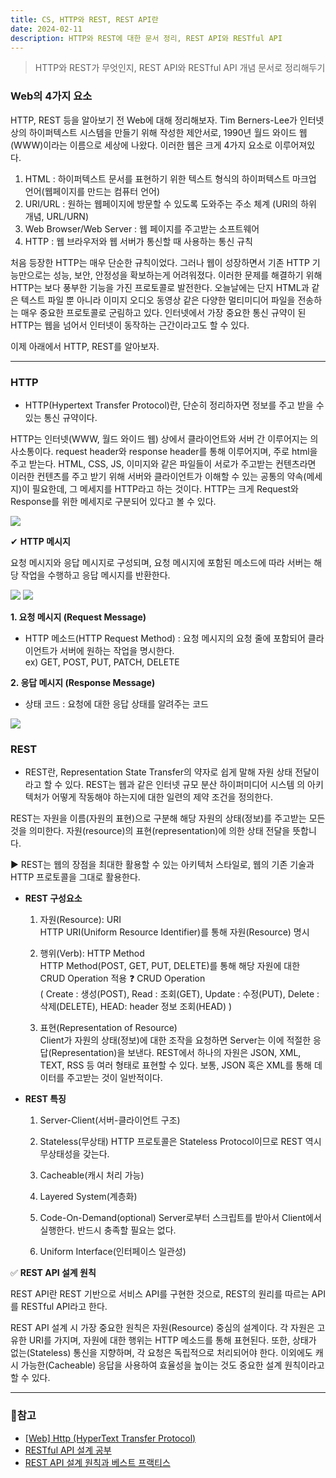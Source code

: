 ```yaml
---
title: CS, HTTP와 REST, REST API란
date: 2024-02-11
description: HTTP와 REST에 대한 문서 정리, REST API와 RESTful API
---
```


> HTTP와 REST가 무엇인지, REST API와 RESTful API 개념 문서로 정리해두기

### Web의 4가지 요소

HTTP, REST 등을 알아보기 전 Web에 대해 정리해보자. Tim Berners-Lee가 인터넷 상의 하이퍼텍스트 시스템을 만들기 위해 작성한
제안서로, 1990년 월드 와이드 웹(WWW)이라는 이름으로 세상에 나왔다. 이러한 웹은 크게 4가지 요소로 이루어져있다.

1. HTML : 하이퍼텍스트 문서를 표현하기 위한 텍스트 형식의 하이퍼텍스트 마크업 언어(웹페이지를 만드는 컴퓨터 언어)
2. URI/URL : 원하는 웹페이지에 방문할 수 있도록 도와주는 주소 체계 (URI의 하위 개념, URL/URN)
3. Web Browser/Web Server : 웹 페이지를 주고받는 소프트웨어
4. HTTP : 웹 브라우저와 웹 서버가 통신할 때 사용하는 통신 규칙

처음 등장한 HTTP는 매우 단순한 규칙이었다. 그러나 웹이 성장하면서 기존 HTTP 기능만으로는 성능, 보안, 안정성을 확보하는게
어려워졌다. 이러한 문제를 해결하기 위해 HTTP는 보다 풍부한 기능을 가진 프로토콜로 발전한다. 오늘날에는 단지 HTML과 같은
텍스트 파일 뿐 아니라 이미지 오디오 동영상 같은 다양한 멀티미디어 파일을 전송하는 매우 중요한 프로토콜로 군림하고 있다.
인터넷에서 가장 중요한 통신 규약이 된 HTTP는 웹을 넘어서 인터넷이 동작하는 근간이라고도 할 수 있다.

이제 아래에서 HTTP, REST를 알아보자.

<hr />

### HTTP

- HTTP(Hypertext Transfer Protocol)란, 단순히 정리하자면 정보를 주고 받을 수 있는 통신 규약이다.

HTTP는 인터넷(WWW, 월드 와이드 웹) 상에서 클라이언트와 서버 간 이루어지는 의사소통이다. request header와 response header를 통해 이루어지며,
주로 html을 주고 받는다. HTML, CSS, JS, 이미지와 같은 파일들이 서로가 주고받는 컨텐츠라면 이러한 컨텐츠를 주고 받기
위해 서버와 클라이언트가 이해할 수 있는 공통의 약속(메세지)이 필요한데, 그 메세지를 HTTP라고 하는 것이다.
HTTP는 크게 Request와 Response를 위한 메세지로 구분되어 있다고 볼 수 있다.

![](/learned/cs-rest-1.jpg)

✔ **HTTP 메시지**

요청 메시지와 응답 메시지로 구성되며, 요청 메시지에 포함된 메소드에 따라 서버는 해당 작업을 수행하고 응답 메시지를 반환한다.

![](/learned/cs-rest-2.jpg)
![](/learned/cs-rest-3.jpg)

**1. 요청 메시지 (Request Message)**

- HTTP 메소드(HTTP Request Method) : 요청 메시지의 요청 줄에 포함되어 클라이언트가 서버에 원하는 작업을 명시한다.<br/>
  ex) GET, POST, PUT, PATCH, DELETE

**2. 응답 메시지 (Response Message)**

- 상태 코드 : 요청에 대한 응답 상태를 알려주는 코드

![](/learned/cs-rest-4.jpg)

### REST

- REST란, Representation State Transfer의 약자로 쉽게 말해 자원 상태 전달이라고 할 수 있다. REST는 웹과 같은 인터넷
  규모 분산 하이퍼미디어 시스템 의 아키텍처가 어떻게 작동해야 하는지에 대한 일련의 제약 조건을 정의한다.

REST는 자원을 이름(자원의 표현)으로 구분해 해당 자원의 상태(정보)를 주고받는 모든 것을 의미한다. 자원(resource)의
표현(representation)에 의한 상태 전달을 뜻합니다.

▶ REST는 웹의 장점을 최대한 활용할 수 있는 아키텍처 스타일로, 웹의 기존 기술과 HTTP 프로토콜을 그대로 활용한다.

- **REST 구성요소**

  1. 자원(Resource): URI <br/>
     HTTP URI(Uniform Resource Identifier)를 통해 자원(Resource) 명시

  2. 행위(Verb): HTTP Method <br/>
     HTTP Method(POST, GET, PUT, DELETE)를 통해 해당 자원에 대한 CRUD Operation 적용
     ❓ CRUD Operation <br/>
     ( Create : 생성(POST), Read : 조회(GET), Update : 수정(PUT), Delete : 삭제(DELETE), HEAD: header 정보 조회(HEAD) )

  3. 표현(Representation of Resource) <br/>
     Client가 자원의 상태(정보)에 대한 조작을 요청하면 Server는 이에 적절한 응답(Representation)을 보낸다.
     REST에서 하나의 자원은 JSON, XML, TEXT, RSS 등 여러 형태로 표현할 수 있다. 보통, JSON 혹은 XML를 통해 데이터를
     주고받는 것이 일반적이다.

- **REST 특징**

  1. Server-Client(서버-클라이언트 구조)

  2. Stateless(무상태)
     HTTP 프로토콜은 Stateless Protocol이므로 REST 역시 무상태성을 갖는다.

  3. Cacheable(캐시 처리 가능)

  4. Layered System(계층화)

  5. Code-On-Demand(optional)
     Server로부터 스크립트를 받아서 Client에서 실행한다. 반드시 충족할 필요는 없다.

  6. Uniform Interface(인터페이스 일관성)

✅ **REST API 설계 원칙**

REST API란 REST 기반으로 서비스 API를 구현한 것으로, REST의 원리를 따르는 API를 RESTful API라고 한다.

REST API 설계 시 가장 중요한 원칙은 자원(Resource) 중심의 설계이다. 각 자원은 고유한 URI를 가지며, 자원에 대한 행위는
HTTP 메소드를 통해 표현된다. 또한, 상태가 없는(Stateless) 통신을 지향하며, 각 요청은 독립적으로 처리되어야 한다.
이외에도 캐시 가능한(Cacheable) 응답을 사용하여 효율성을 높이는 것도 중요한 설계 원칙이라고 할 수 있다.

<hr />

### 📌참고

- [[Web] Http (HyperText Transfer Protocol)](https://velog.io/@remon/Web-Http-HyperText-Transfer-Protocol)
- [RESTful API 설계 공부](https://realizetoday.tistory.com/22)
- [REST API 설계 원칙과 베스트 프랙티스](https://f-lab.kr/insight/understanding-rest-api-design)
